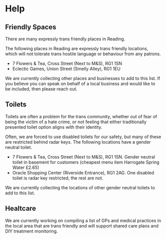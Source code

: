 # Help

## Friendly Spaces

There are many expressly trans friendly places in Reading.

The following places in Reading are expressly trans friendly locations, which
will not tolerate trans hostile language or behaviour from any patrons.

- 7 Flowers & Tea, Cross Street (Next to M&S), RG1 1SN
- Eclectic Games, Union Street (Smelly Alley), RG1 1EU

We are currently collecting other places and businesses to add to this list. If
you believe you can speak on behalf of a local business and would like to be
included, then please reach out.

## Toilets

Toilets are often a problem for the trans community, whether out of fear of
being the victim of a hate crime, or not feeling that either traditionally
presented toilet option aligns with their identity.

Often, we are forced to use disabled toilets for our safety, but many of these
are restricted behind radar keys. The following locations have a gender neutral
toilet.

- 7 Flowers & Tea, Cross Street (Next to M&S), RG1 1SN. Gender neutral toilet in
  basement for customers (cheapest menu item Harrogate Spring Water £2.65)
- Oracle Shopping Center (Riverside Entrance), RG1 2AG. One disabled toilet is
  radar key restricted, the rest are not.

We are currently collecting the locations of other gender neutral toilets to add
to this list.

## Healtcare

We are currently working on compiling a list of GPs and medical practices in the
local area that are trans friendly and will support shared care plans and DIY
treatment monitoring.
